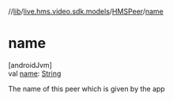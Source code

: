 //[lib](/api-reference/android/v2/home/content)/[live.hms.video.sdk.models](../index)/[HMSPeer](index)/[name](name)

# name

[androidJvm]\
val [name](name): [String](https://kotlinlang.org/api/latest/jvm/stdlib/kotlin/-string/index.html)

The name of this peer which is given by the app
